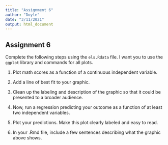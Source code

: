 ```yaml
---
title: "Assignment 6"
author: "Doyle"
date: "3/11/2021"
output: html_document
---
```

Assignment 6
-----------------
Complete the following steps using the `els.Rdata`  file. I want you to use the `ggplot` library and commands for all plots. 

1.  Plot math scores as a function of a continuous independent variable.

3. Add a line of best fit to your graphic. 

4. Clean up the labeling and description of the graphic so that it could be presented to a broader audience. 

5. Now, run a regression predicting your outcome as a function of at least two independent variables.

6. Plot your predictions. Make this plot clearly labeled and easy to read.

7. In your .Rmd file, include a few sentences describing what the graphic above shows. 